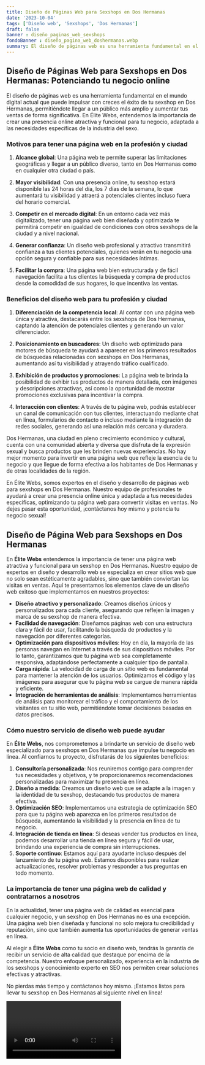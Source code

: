 ```yaml
---
title: Diseño de Páginas Web para Sexshops en Dos Hermanas
date: '2023-10-04'
tags: ['Diseño web', 'Sexshops', 'Dos Hermanas']
draft: false
banner : diseño_paginas_web_sexshops
fondoBanner : diseño_pagina_web_doshermanas.webp
summary: El diseño de páginas web es una herramienta fundamental en el mundo digital actual que puede impulsar con creces el éxito de tu sexshop en Dos Hermanas, permitiéndote llegar a un público más amplio y aumentar tus ventas de forma significativa. En Élite Webs, entendemos la importancia de crear una presencia online atractiva y funcional para tu negocio, adaptada a las necesidades específicas de la industria del sexo.
---
```


## **Diseño de Páginas Web para Sexshops en Dos Hermanas: Potenciando tu negocio online**

El diseño de páginas web es una herramienta fundamental en el mundo digital actual que puede impulsar con creces el éxito de tu sexshop en Dos Hermanas, permitiéndote llegar a un público más amplio y aumentar tus ventas de forma significativa. En Élite Webs, entendemos la importancia de crear una presencia online atractiva y funcional para tu negocio, adaptada a las necesidades específicas de la industria del sexo.

### **Motivos para tener una página web en la profesión y ciudad**

1. **Alcance global**: Una página web te permite superar las limitaciones geográficas y llegar a un público diverso, tanto en Dos Hermanas como en cualquier otra ciudad o país.

2. **Mayor visibilidad**: Con una presencia online, tu sexshop estará disponible las 24 horas del día, los 7 días de la semana, lo que aumentará tu visibilidad y atraerá a potenciales clientes incluso fuera del horario comercial.

3. **Competir en el mercado digital**: En un entorno cada vez más digitalizado, tener una página web bien diseñada y optimizada te permitirá competir en igualdad de condiciones con otros sexshops de la ciudad y a nivel nacional.

4. **Generar confianza**: Un diseño web profesional y atractivo transmitirá confianza a tus clientes potenciales, quienes verán en tu negocio una opción segura y confiable para sus necesidades íntimas.

5. **Facilitar la compra**: Una página web bien estructurada y de fácil navegación facilita a tus clientes la búsqueda y compra de productos desde la comodidad de sus hogares, lo que incentiva las ventas.

### **Beneficios del diseño web para tu profesión y ciudad**

1. **Diferenciación de la competencia local**: Al contar con una página web única y atractiva, destacarás entre los sexshops de Dos Hermanas, captando la atención de potenciales clientes y generando un valor diferenciador.

2. **Posicionamiento en buscadores**: Un diseño web optimizado para motores de búsqueda te ayudará a aparecer en los primeros resultados de búsquedas relacionadas con sexshops en Dos Hermanas, aumentando así tu visibilidad y atrayendo tráfico cualificado.

3. **Exhibición de productos y promociones**: La página web te brinda la posibilidad de exhibir tus productos de manera detallada, con imágenes y descripciones atractivas, así como la oportunidad de mostrar promociones exclusivas para incentivar la compra.

4. **Interacción con clientes**: A través de tu página web, podrás establecer un canal de comunicación con tus clientes, interactuando mediante chat en línea, formularios de contacto o incluso mediante la integración de redes sociales, generando así una relación más cercana y duradera.

Dos Hermanas, una ciudad en pleno crecimiento económico y cultural, cuenta con una comunidad abierta y diversa que disfruta de la expresión sexual y busca productos que les brinden nuevas experiencias. No hay mejor momento para invertir en una página web que refleje la esencia de tu negocio y que llegue de forma efectiva a los habitantes de Dos Hermanas y de otras localidades de la región.

En Élite Webs, somos expertos en el diseño y desarrollo de páginas web para sexshops en Dos Hermanas. Nuestro equipo de profesionales te ayudará a crear una presencia online única y adaptada a tus necesidades específicas, optimizando tu página web para convertir visitas en ventas. No dejes pasar esta oportunidad, ¡contáctanos hoy mismo y potencia tu negocio sexual!

<GifSeo />

<Cta />

## Diseño de Página Web para Sexshops en Dos Hermanas

En **Élite Webs** entendemos la importancia de tener una página web atractiva y funcional para un sexshop en Dos Hermanas. Nuestro equipo de expertos en diseño y desarrollo web se especializa en crear sitios web que no solo sean estéticamente agradables, sino que también conviertan las visitas en ventas. Aquí te presentamos los elementos clave de un diseño web exitoso que implementamos en nuestros proyectos:

- **Diseño atractivo y personalizado**: Creamos diseños únicos y personalizados para cada cliente, asegurando que reflejen la imagen y marca de su sexshop de manera efectiva.
- **Facilidad de navegación**: Diseñamos páginas web con una estructura clara y fácil de usar, facilitando la búsqueda de productos y la navegación por diferentes categorías.
- **Optimización para dispositivos móviles**: Hoy en día, la mayoría de las personas navegan en Internet a través de sus dispositivos móviles. Por lo tanto, garantizamos que tu página web sea completamente responsiva, adaptándose perfectamente a cualquier tipo de pantalla.
- **Carga rápida**: La velocidad de carga de un sitio web es fundamental para mantener la atención de los usuarios. Optimizamos el código y las imágenes para asegurar que tu página web se cargue de manera rápida y eficiente.
- **Integración de herramientas de análisis**: Implementamos herramientas de análisis para monitorear el tráfico y el comportamiento de los visitantes en tu sitio web, permitiéndote tomar decisiones basadas en datos precisos.

### Cómo nuestro servicio de diseño web puede ayudar

En **Élite Webs**, nos comprometemos a brindarte un servicio de diseño web especializado para sexshops en Dos Hermanas que impulse tu negocio en línea. Al confiarnos tu proyecto, disfrutarás de los siguientes beneficios:

1. **Consultoría personalizada**: Nos reuniremos contigo para comprender tus necesidades y objetivos, y te proporcionaremos recomendaciones personalizadas para maximizar tu presencia en línea.
2. **Diseño a medida**: Creamos un diseño web que se adapte a la imagen y la identidad de tu sexshop, destacando tus productos de manera efectiva.
3. **Optimización SEO**: Implementamos una estrategia de optimización SEO para que tu página web aparezca en los primeros resultados de búsqueda, aumentando la visibilidad y la presencia en línea de tu negocio.
4. **Integración de tienda en línea**: Si deseas vender tus productos en línea, podemos desarrollar una tienda en línea segura y fácil de usar, brindando una experiencia de compra sin interrupciones.
5. **Soporte continuo**: Estamos aquí para ayudarte incluso después del lanzamiento de tu página web. Estamos disponibles para realizar actualizaciones, resolver problemas y responder a tus preguntas en todo momento.

### La importancia de tener una página web de calidad y contratarnos a nosotros

En la actualidad, tener una página web de calidad es esencial para cualquier negocio, y un sexshop en Dos Hermanas no es una excepción. Una página web bien diseñada y funcional no solo mejora tu credibilidad y reputación, sino que también aumenta tus oportunidades de generar ventas en línea.

Al elegir a **Élite Webs** como tu socio en diseño web, tendrás la garantía de recibir un servicio de alta calidad que destaque por encima de la competencia. Nuestro enfoque personalizado, experiencia en la industria de los sexshops y conocimiento experto en SEO nos permiten crear soluciones efectivas y atractivas.

No pierdas más tiempo y contáctanos hoy mismo. ¡Estamos listos para llevar tu sexshop en Dos Hermanas al siguiente nivel en línea!

<Video />

<CtaBot job='Sexshops' city='Dos Hermanas'/>

<Gmaps query='Dos Hermanas+españa+maps' />